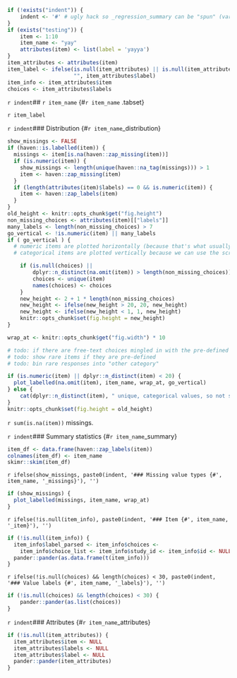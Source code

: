```r
if (!exists("indent")) {
	indent <- '#' # ugly hack so _regression_summary can be "spun" (variables included via `r ` have to be available)
}
if (exists("testing")) {
	item <- 1:10
	item_name <- "yay"
	attributes(item) <- list(label = 'yayya')
}
item_attributes <- attributes(item)
item_label <- ifelse(is.null(item_attributes) || is.null(item_attributes$label), 
                     "", item_attributes$label)
item_info <- item_attributes$item
choices <- item_attributes$labels
```

`r indent`## `r item_name` {#`r item_name` .tabset}

`r item_label`

`r indent`### Distribution {#`r item_name`_distribution}
```r
show_missings <- FALSE
if (haven::is.labelled(item)) {
  missings <- item[is.na(haven::zap_missing(item))]
  if (is.numeric(item)) {
    show_missings <- length(unique(haven::na_tag(missings))) > 1
    item <- haven::zap_missing(item)
  }
  if (length(attributes(item)$labels) == 0 && is.numeric(item)) {
    item <- haven::zap_labels(item)
  }
}
old_height <- knitr::opts_chunk$get("fig.height")
non_missing_choices <- attributes(item)[["labels"]]
many_labels <- length(non_missing_choices) > 7
go_vertical <- !is.numeric(item) || many_labels
if ( go_vertical ) {
  # numeric items are plotted horizontally (because that's what usually expected)
  # categorical items are plotted vertically because we can use the screen real estate better this way

	if (is.null(choices) || 
	    dplyr::n_distinct(na.omit(item)) > length(non_missing_choices)) {
		choices <- unique(item)
		names(choices) <- choices
	}
	new_height <- 2 + 1 * length(non_missing_choices)
	new_height <- ifelse(new_height > 20, 20, new_height)
	new_height <- ifelse(new_height < 1, 1, new_height)
	knitr::opts_chunk$set(fig.height = new_height)
}

wrap_at <- knitr::opts_chunk$get("fig.width") * 10
```
```r
# todo: if there are free-text choices mingled in with the pre-defined ones, don't show
# todo: show rare items if they are pre-defined
# todo: bin rare responses into "other category"

if (is.numeric(item) || dplyr::n_distinct(item) < 20) {
  plot_labelled(na.omit(item), item_name, wrap_at, go_vertical)
} else {
	cat(dplyr::n_distinct(item), " unique, categorical values, so not shown.")
}
knitr::opts_chunk$set(fig.height = old_height)
```

`r sum(is.na(item))` missings.

`r indent`### Summary statistics {#`r item_name`_summary}
```r
item_df <- data.frame(haven::zap_labels(item))
colnames(item_df) <- item_name
skimr::skim(item_df)
```

`r ifelse(show_missings, paste0(indent, '### Missing value types {#', item_name, '_missings}'), '')`
```r
if (show_missings) {
  plot_labelled(missings, item_name, wrap_at)
}
```

`r ifelse(!is.null(item_info), paste0(indent, '### Item {#', item_name, '_item}'), '')`

```r
if (!is.null(item_info)) {
  item_info$label_parsed <- item_info$choices <- 
    item_info$choice_list <- item_info$study_id <- item_info$id <- NULL
  pander::pander(as.data.frame(t(item_info)))
}
```


`r ifelse(!is.null(choices) && length(choices) < 30, paste0(indent, '### Value labels {#', item_name, '_labels}'), '')`
```r
if (!is.null(choices) && length(choices) < 30) {
	pander::pander(as.list(choices))
}
```


`r indent`### Attributes {#`r item_name`_attributes}
```r
if (!is.null(item_attributes)) {
  item_attributes$item <- NULL
  item_attributes$labels <- NULL
  item_attributes$label <- NULL
  pander::pander(item_attributes)
}
```

